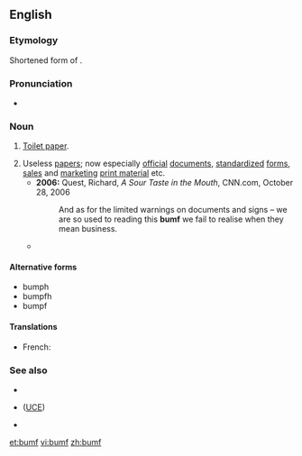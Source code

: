 ==English==

===Etymology===
Shortened form of {{m|en|bumfodder}}.

===Pronunciation===
* {{a|UK}} {{IPA|/bʌmf/|lang=en}}

===Noun===
{{en-noun|-}}

# {{lb|en|British|obsolete}} [[toilet paper|Toilet paper]].
# Useless [[papers]]; now especially [[official]] [[document]]s, [[standardize]]d [[form]]s, [[sales]] and [[marketing]] [[print material]] etc.
#* '''2006:''' Quest, Richard, ''A Sour Taste in the Mouth'', CNN.com, October 28, 2006
#*: And as for the limited warnings on documents and signs – we are so used to reading this '''bumf''' we fail to realise when they mean business.
#* {{quote-magazine|title=No hiding place
|date=2013-05-25|volume=407|issue=8837|page=74|magazine={{w|The Economist}}
|url=http://www.economist.com/news/science-and-technology/21578357-plan-assess-peoples-personal-characteristics-their-twitter-streams-no
|passage=In America alone, people spent $170 billion on “direct marketing”—junk mail of both the physical and electronic varieties—last year. Yet of those who received unsolicited adverts through the post, only 3% bought anything as a result. If the '''bumf''' arrived electronically, the take-up rate was 0.1%. And for online adverts the “conversion” into sales was a minuscule 0.01%.}}

====Alternative forms====
* bumph
* bumpfh
* bumpf

==== Translations ====
{{trans-top|useless documents}}
* French: {{t+|fr|paperasse|f}}
{{trans-mid}}
{{trans-bottom}}

===See also===
* {{l|en|spam}}
* {{l|en|Unsolicited commercial email}} ([[UCE]])
* {{l|en|junk mail}}

[[et:bumf]]
[[vi:bumf]]
[[zh:bumf]]